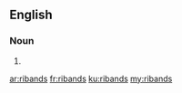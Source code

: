 ==English==

===Noun===
{{head|en|plural}}

# {{plural of|riband|lang=en}}

[[ar:ribands]]
[[fr:ribands]]
[[ku:ribands]]
[[my:ribands]]